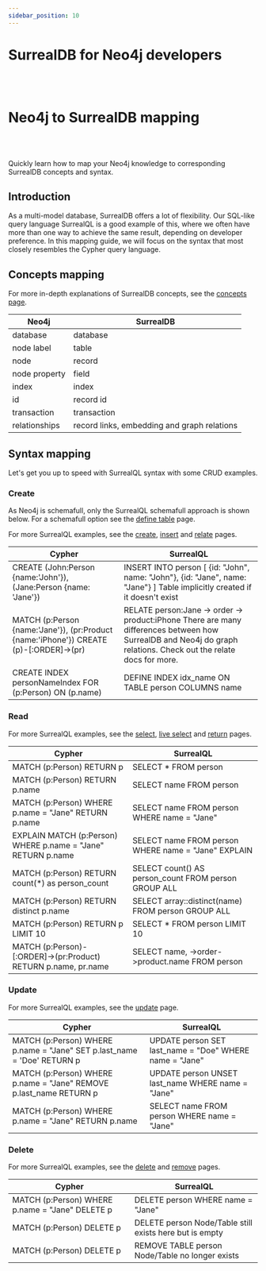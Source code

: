 ```yaml
---
sidebar_position: 10
---
```


# SurrealDB for Neo4j developers

<br /><br />

# Neo4j to SurrealDB mapping

<br /><br />

Quickly learn how to map your Neo4j knowledge to corresponding SurrealDB concepts and syntax.

## Introduction
As a multi-model database, SurrealDB offers a lot of flexibility. Our SQL-like query language SurrealQL is a good example of this, where we often have more than one way to achieve the same result, depending on developer preference. In this mapping guide, we will focus on the syntax that most closely resembles the Cypher query language.

## Concepts mapping
For more in-depth explanations of SurrealDB concepts, see the [concepts page](/docs/introduction/concepts).

| Neo4j         | SurrealDB                                   |
|---------------|---------------------------------------------|
| database      | database                                    |
| node label    | table                                       |
| node          | record                                      |
| node property | field                                       |
| index         | index                                       |
| id            | record id                                   |
| transaction   | transaction                                 |
| relationships | record links, embedding and graph relations |

## Syntax mapping
Let's get you up to speed with SurrealQL syntax with some CRUD examples.

### Create
As Neo4j is schemafull, only the SurrealQL schemafull approach is shown below. For a schemafull option see the [define table](/docs/surrealql/statements/define/table) page.

For more SurrealQL examples, see the [create](/docs/surrealql/statements/create), [insert](/docs/surrealql/statements/insert) and [relate](/docs/surrealql/statements/relate) pages.

| Cypher                                                                                 | SurrealQL                                                                                                                                                        |
|----------------------------------------------------------------------------------------|------------------------------------------------------------------------------------------------------------------------------------------------------------------|
| CREATE (John:Person {name:'John'}), (Jane:Person {name: 'Jane'})                       | INSERT INTO person [     {id: "John", name: "John"},     {id: "Jane", name: "Jane"} ] Table implicitly created if it doesn't exist                               |
| MATCH (p:Person {name:'Jane'}), (pr:Product {name:'iPhone'}) CREATE (p)-[:ORDER]->(pr) | RELATE person:Jane -> order -> product:iPhone There are many differences between how SurrealDB and Neo4j do graph relations. Check out the relate docs for more. |
| CREATE INDEX personNameIndex FOR (p:Person) ON (p.name)                                | DEFINE INDEX idx_name  ON TABLE person COLUMNS name                                                                                                              |

### Read
For more SurrealQL examples, see the [select](/docs/surrealql/statements/select), [live select](/docs/surrealql/statements/live-select) and [return](https://surrealdb.com/docs/surrealql/statements/return) pages.

| Cypher                                                         | SurrealQL                                            |
|----------------------------------------------------------------|------------------------------------------------------|
| MATCH (p:Person) RETURN p                                      | SELECT * FROM person                                 |
| MATCH (p:Person) RETURN p.name                                 | SELECT name  FROM person                             |
| MATCH (p:Person) WHERE p.name = "Jane" RETURN p.name           | SELECT name FROM person WHERE name = "Jane"          |
| EXPLAIN MATCH (p:Person) WHERE p.name = "Jane" RETURN p.name   | SELECT name FROM person WHERE name = "Jane" EXPLAIN  |
| MATCH (p:Person) RETURN count(*) as person_count               | SELECT count() AS person_count FROM person GROUP ALL |
| MATCH (p:Person) RETURN distinct p.name                        | SELECT array::distinct(name) FROM person GROUP ALL   |
| MATCH (p:Person) RETURN p LIMIT 10                             | SELECT * FROM person LIMIT 10                        |
| MATCH (p:Person)-[:ORDER]->(pr:Product) RETURN p.name, pr.name | SELECT name, ->order->product.name FROM person       |


### Update
For more SurrealQL examples, see the [update](/docs/surrealql/statements/update) page.

| Cypher                                                                     | SurrealQL                                               |
|----------------------------------------------------------------------------|---------------------------------------------------------|
| MATCH (p:Person)  WHERE p.name = "Jane"  SET p.last_name = 'Doe'  RETURN p | UPDATE person SET last_name = "Doe" WHERE name = "Jane" |
| MATCH (p:Person)   WHERE p.name = "Jane"   REMOVE p.last_name RETURN p     | UPDATE person UNSET last_name WHERE name = "Jane"       |
| MATCH (p:Person) WHERE p.name = "Jane" RETURN p.name                       | SELECT name FROM person WHERE name = "Jane"             |

### Delete
For more SurrealQL examples, see the [delete](/docs/surrealql/statements/delete) and [remove](/docs/surrealql/statements/remove) pages.

| Cypher                                            | SurrealQL                                               |
|---------------------------------------------------|---------------------------------------------------------|
| MATCH (p:Person)  WHERE p.name = "Jane"  DELETE p | DELETE person WHERE name = "Jane"                       |
| MATCH (p:Person)  DELETE p                        | DELETE person Node/Table still exists here but is empty |
| MATCH (p:Person)  DELETE p                        | REMOVE TABLE person Node/Table no longer exists         |